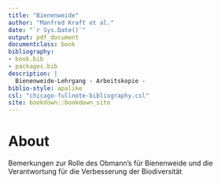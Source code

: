 ```yaml
--- 
title: "Bienenweide"
author: "Manfred Kraft et al."
date: "`r Sys.Date()`"
output: pdf_document
documentclass: book
bibliography:
- book.bib
- packages.bib
description: |
  Bienenweide-Lehrgang - Arbeitskopie -
biblio-style: apalike
csl: "chicago-fullnote-bibliography.csl"
site: bookdown::bookdown_site
---
```


# About

Bemerkungen zur Rolle des Obmann's für Bienenweide
und die Verantwortung für die Verbesserung der Biodiversität
